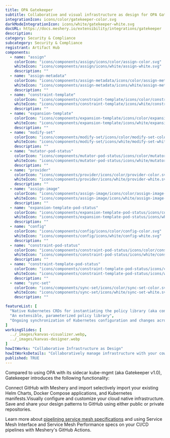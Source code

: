 ```yaml
---
title: OPA Gatekeeper
subtitle: Collaborative and visual infrastructure as design for OPA Gatekeeper
integrationIcon: icons/color/gatekeeper-color.svg
darkModeIntegrationIcon: icons/white/gatekeeper-white.svg
docURL: https://docs.meshery.io/extensibility/integrations/gatekeeper
description: 
category: Security & Compliance
subcategory: Security & Compliance
registrant: Artifact Hub
components:
  - name: "assign"
    colorIcon: "icons/components/assign/icons/color/assign-color.svg"
    whiteIcon: "icons/components/assign/icons/white/assign-white.svg"
    description: ""
  - name: "assign-metadata"
    colorIcon: "icons/components/assign-metadata/icons/color/assign-metadata-color.svg"
    whiteIcon: "icons/components/assign-metadata/icons/white/assign-metadata-white.svg"
    description: ""
  - name: "constraint-template"
    colorIcon: "icons/components/constraint-template/icons/color/constraint-template-color.svg"
    whiteIcon: "icons/components/constraint-template/icons/white/constraint-template-white.svg"
    description: ""
  - name: "expansion-template"
    colorIcon: "icons/components/expansion-template/icons/color/expansion-template-color.svg"
    whiteIcon: "icons/components/expansion-template/icons/white/expansion-template-white.svg"
    description: ""
  - name: "modify-set"
    colorIcon: "icons/components/modify-set/icons/color/modify-set-color.svg"
    whiteIcon: "icons/components/modify-set/icons/white/modify-set-white.svg"
    description: ""
  - name: "mutator-pod-status"
    colorIcon: "icons/components/mutator-pod-status/icons/color/mutator-pod-status-color.svg"
    whiteIcon: "icons/components/mutator-pod-status/icons/white/mutator-pod-status-white.svg"
    description: ""
  - name: "provider"
    colorIcon: "icons/components/provider/icons/color/provider-color.svg"
    whiteIcon: "icons/components/provider/icons/white/provider-white.svg"
    description: ""
  - name: "assign-image"
    colorIcon: "icons/components/assign-image/icons/color/assign-image-color.svg"
    whiteIcon: "icons/components/assign-image/icons/white/assign-image-white.svg"
    description: ""
  - name: "expansion-template-pod-status"
    colorIcon: "icons/components/expansion-template-pod-status/icons/color/expansion-template-pod-status-color.svg"
    whiteIcon: "icons/components/expansion-template-pod-status/icons/white/expansion-template-pod-status-white.svg"
    description: ""
  - name: "config"
    colorIcon: "icons/components/config/icons/color/config-color.svg"
    whiteIcon: "icons/components/config/icons/white/config-white.svg"
    description: ""
  - name: "constraint-pod-status"
    colorIcon: "icons/components/constraint-pod-status/icons/color/constraint-pod-status-color.svg"
    whiteIcon: "icons/components/constraint-pod-status/icons/white/constraint-pod-status-white.svg"
    description: ""
  - name: "constraint-template-pod-status"
    colorIcon: "icons/components/constraint-template-pod-status/icons/color/constraint-template-pod-status-color.svg"
    whiteIcon: "icons/components/constraint-template-pod-status/icons/white/constraint-template-pod-status-white.svg"
    description: ""
  - name: "sync-set"
    colorIcon: "icons/components/sync-set/icons/color/sync-set-color.svg"
    whiteIcon: "icons/components/sync-set/icons/white/sync-set-white.svg"
    description: ""

featureList: [
  "Native Kubernetes CRDs for instantiating the policy library (aka constraints)",
  "An extensible, parameterized policy library",
  "Ongoing synchronization of Kubernetes configuration and changes across any number of clusters."
]
workingSlides: [
  ../_images/kanvas-visualizer.webp,
  ../_images/kanvas-designer.webp
]
howItWorks: "Collaborative Infrastructure as Design"
howItWorksDetails: "Collaboratively manage infrastructure with your coworkers synchronously sharing the same designs."
published: TRUE
---
```

<p>
Compared to using OPA with its sidecar kube-mgmt (aka Gatekeeper v1.0), Gatekeeper introduces the following functionality:
</p>
<p>
    Connect GitHub with Meshery and import selectively import your existing Helm Charts, Docker Compose applications, and Kubernetes manifests.Visually configure and customize your cloud native infrastructure.
    Save and share your design patterns to GitHub using either public or private repositories.
</p>
<p>
    Learn more about <a href="/blog/service-mesh-specifications/pipelining-service-mesh-specifications">pipelining service mesh specifications</a> and using Service Mesh Interface and Service Mesh Performance specs on your CI/CD pipelines with Meshery's GitHub Actions.
</p>
